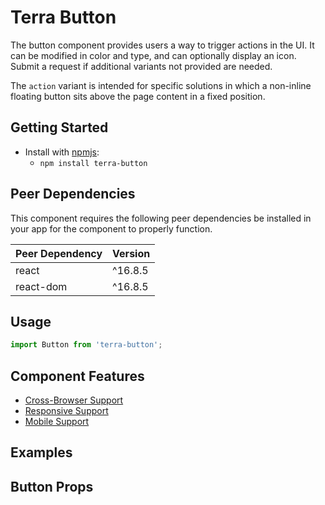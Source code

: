 


<Badge />

# Terra Button

The button component provides users a way to trigger actions in the UI.
It can be modified in color and type, and can optionally display an icon.
Submit a request if additional variants not provided are needed.



The `action` variant is intended for specific solutions in which a non-inline floating button sits above the page content in a fixed position.

## Getting Started

- Install with [npmjs](https://www.npmjs.com):
  - `npm install terra-button`

<!-- AUTO-GENERATED-CONTENT:START Peer Dependencies -->
## Peer Dependencies

This component requires the following peer dependencies be installed in your app for the component to properly function.

| Peer Dependency | Version |
|-|-|
| react | ^16.8.5 |
| react-dom | ^16.8.5 |

<!-- AUTO-GENERATED-CONTENT:END -->

## Usage

```jsx
import Button from 'terra-button';
```

## Component Features
* [Cross-Browser Support](https://engineering.cerner.com/terra-ui/about/terra-ui/component-standards#cross-browser-support)
* [Responsive Support](https://engineering.cerner.com/terra-ui/about/terra-ui/component-standards#responsive-support)
* [Mobile Support](https://engineering.cerner.com/terra-ui/about/terra-ui/component-standards#mobile-support)

## Examples
<ButtonVariant title="Variant" />
<ButtonBlock title="Block" />
<ButtonCompact title="Compact" />
<ButtonAnchor title="Anchor" />
<ButtonDisabled title="Disabled" />
<ButtonOnClick title="Click" />
<ButtonIcon title="Icon" />

## Button Props
<ButtonPropsTable />
